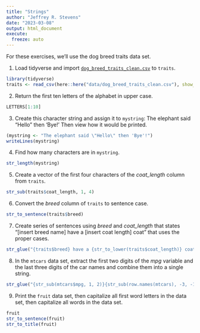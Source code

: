 ```yaml
---
title: "Strings"
author: "Jeffrey R. Stevens"
date: "2023-03-08"
output: html_document
execute:
  freeze: auto
---
```


For these exercises, we'll use the dog breed traits data set. 

1. Load tidyverse and import [`dog_breed_traits_clean.csv`](https://jeffreyrstevens.quarto.pub/dpavir/data/dog_breed_traits_clean.csv) to `traits`.

```r
library(tidyverse)
traits <- read_csv(here::here("data/dog_breed_traits_clean.csv"), show_col_types = FALSE)
```


2. Return the first ten letters of the alphabet in upper case.

```r
LETTERS[1:10]
```


3. Create this character string and assign it to `mystring`: The elephant said "Hello" then 'Bye!'  Then view how it would be printed.

```r
(mystring <- "The elephant said \"Hello\" then 'Bye'!")
writeLines(mystring)
```


4. Find how many characters are in `mystring`.

```r
str_length(mystring)
```


5. Create a vector of the first four characters of the _coat_length_ column from `traits`.

```r
str_sub(traits$coat_length, 1, 4)
```


6. Convert the _breed_ column of `traits` to sentence case.

```r
str_to_sentence(traits$breed)
```


7. Create series of sentences using _breed_ and _coat_length_ that states "[insert breed name] have a [insert coat length] coat" that uses the proper cases.

```r
str_glue("{traits$breed} have a {str_to_lower(traits$coat_length)} coat")
```


8. In the `mtcars` data set, extract the first two digits of the _mpg_ variable and the last three digits of the car names and combine them into a single string.
```r
str_glue("{str_sub(mtcars$mpg, 1, 2)}{str_sub(row.names(mtcars), -3, -1)}")

```


9. Print the `fruit` data set, then capitalize all first word letters in the data set, then capitalize all words in the data set.
```r
fruit
str_to_sentence(fruit)
str_to_title(fruit)
```
